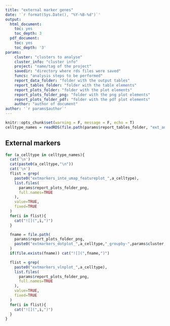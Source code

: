 ```yaml
---
title: "external marker genes"
date: '`r format(Sys.Date(), "%Y-%B-%d")`'
output:
  html_document:
    toc: yes
    toc_depth: 3
  pdf_document:
    toc: yes
    toc_depth: '3'
params:
    cluster: "clusters to analyse"
    cluster_info: "cluster info"
    project: "name/tag of the project"
    savedir: "directory where rds files were saved"
    funcs: "analysis steps to be performed"
    report_data_folder: "folder with the output tables"
    report_tables_folder: "folder with the table elements"
    report_plots_folder: "folder with the plot elements"
    report_plots_folder_png: "folder with the png plot elements"
    report_plots_folder_pdf: "folder with the pdf plot elements"
    author: "author of document"
author: '`r params$author`'
---
```


```r
knitr::opts_chunk$set(warning = F, message = F, echo = T)
celltype_names = readRDS(file.path(params$report_tables_folder, "ext_annot_celltype_names.RDS"))
```

## External markers
```r
for (a_celltype in celltype_names){
  cat('\n')
  cat(paste0(a_celltype,"\n"))
  cat('\n')
  flist = grep(
    paste0("extmarkers_inte_umap_featureplot_",a_celltype),
    list.files(
      params$report_plots_folder_png,
      full.names=TRUE
    ),
    value=TRUE,
    fixed=TRUE
  )
  for(i in flist){
    cat("![](",i,")")
  }

  fname = file.path(
    params$report_plots_folder_png,
    paste0("extmarkers_dotplot_",a_celltype,"_groupby-",params$cluster,".png")
  )
  if(file.exists(fname)) cat("![](",fname,")")

  flist = grep(
    paste0("extmarkers_vlnplot_",a_celltype),
    list.files(
      params$report_plots_folder_png,
      full.names=TRUE
    ),
    value=TRUE,
    fixed=TRUE
  )
  for(i in flist){
    cat("![](",i,")")
  }
}
```
